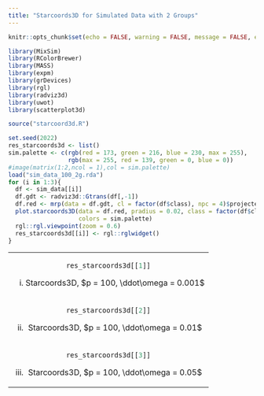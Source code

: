 ```yaml
---
title: "Starcoords3D for Simulated Data with 2 Groups"
---
```


<style type="text/css">
.main-container {
  max-width: 1500px;
  margin-left: auto;
  margin-right: auto;
}
</style>


```r
knitr::opts_chunk$set(echo = FALSE, warning = FALSE, message = FALSE, error = FALSE)
```

```r
library(MixSim)
library(RColorBrewer)
library(MASS)
library(expm)
library(grDevices)
library(rgl)
library(radviz3d)
library(uwot)
library(scatterplot3d)

source("starcoord3d.R")

```


```r
set.seed(2022)
res_starcoords3d <- list()
sim.palette <- c(rgb(red = 173, green = 216, blue = 230, max = 255), 
                 rgb(max = 255, red = 139, green = 0, blue = 0))
#image(matrix(1:2,ncol = 1),col = sim.palette)
load("sim_data_100_2g.rda")
for (i in 1:3){
  df <- sim_data[[i]]
  df.gdt <- radviz3d::Gtrans(df[,-1])
  df.red <- mrp(data = df.gdt, cl = factor(df$class), npc = 4)$projected_df
  plot.starcoords3D(data = df.red, pradius = 0.02, class = factor(df$class), 
                    colors = sim.palette)
  rgl::rgl.viewpoint(zoom = 0.6)
  res_starcoords3d[[i]] <- rgl::rglwidget()
}

```


<table width="500" border="0" cellpadding="0">


<tr>
<td align="center" valign="center">
```r
res_starcoords3d[[1]]
```
(i) Starcoords3D, $p = 100, \ddot\omega = 0.001$ 
<br />
</td>

</tr>
</tr>

<td align="center" valign="center">
```r
res_starcoords3d[[2]]
```
(ii) Starcoords3D, $p = 100, \ddot\omega = 0.01$ 
<br />
</td>

</tr>
</tr>

<td align="center" valign="center">
```r
res_starcoords3d[[3]]
```
(iii) Starcoords3D, $p = 100, \ddot\omega = 0.05$
<br />
</td>

</tr>
</table>